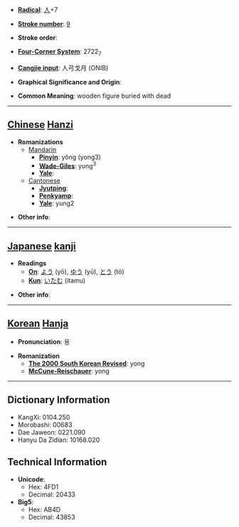 * '''[[Wiktionary:Chinese radical index| Radical]]''': [[Wiktionary:Chinese radical index 人|人]]+7

* '''[[Wiktionary:Chinese total strokes index|Stroke number]]''': [[Wiktionary:Chinese total strokes index 9|9]]

* '''Stroke order''': 

* '''[[Wiktionary:Chinese four corner index|Four-Corner System]]''': 2722<sub>7</sub>

* '''[[Wiktionary:Chinese Cangjie index|Cangjie input]]''': 人弓戈月 (ONIB)

* '''Graphical Significance and Origin''': 

* '''Common Meaning''': wooden figure buried with dead

----

== [[Chinese]] [[Hanzi]] ==

* '''Romanizations'''
** [[Mandarin]]
*** '''[[Pinyin]]''': yǒng (yong3)
*** '''[[Wade-Giles]]''': yung<sup>3</sup>
*** '''[[Yale]]''': 
**[[Cantonese]]
***'''[[Jyutping]]''':
***'''[[Penkyamp]]''': 
***'''[[Yale]]''': yung2

* '''Other info''': 

----

== [[Japanese]] [[kanji]] ==

* '''Readings'''
** '''[[On]]''': [[よう]] (yō), [[ゆう]] (yū), [[とう]] (tō)
** '''[[Kun]]''': [[いたむ]] (itamu)

* '''Other info''':  

----

== [[Korean]] [[Hanja]] ==

* '''Pronunciation''': 용

* '''Romanization'''
** '''[[The 2000 South Korean Revised Romanization|The 2000 South Korean Revised]]''': yong
** '''[[McCune-Reischauer]]''': yong

----

== Dictionary Information ==

* KangXi: 0104.250
* Morobashi: 00683
* Dae Jaweon: 0221.090
* Hanyu Da Zidian: 10168.020

== Technical Information ==

* '''Unicode''':
** Hex: 4FD1
** Decimal: 20433
* '''Big5''':
** Hex: AB4D
** Decimal: 43853